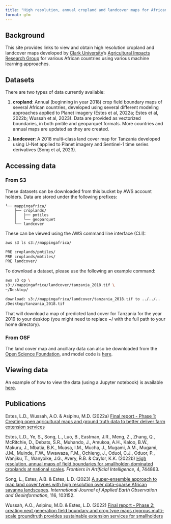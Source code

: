 ```yaml
---
title: "High resolution, annual cropland and landcover maps for African countries"
format: gfm
---
```


## Background

This site provides links to view and obtain high resolution cropland and landcover maps developed by [Clark University](https://clarku.edu)'s [Agricultural Impacts Research Group](https://agroimpacts.info/) for various African countries using various machine learning approaches.

## Datasets

There are two types of data currently available:

1.  **cropland**: Annual (beginning in year 2018) crop field boundary maps of several African countries, developed using several different modeling approaches applied to Planet imagery (Estes et al, 2022a; Estes et al, 2022b; Wussah et al, 2023). Data are provided as vectorized boundaries, in both pmtile and geoparquet formats. More countries and annual maps are updated as they are created.

2.  **landcover**: A 2018 multi-class land cover map for Tanzania developed using U-Net applied to Planet imagery and Sentinel-1 time series derivatives (Song et al, 2023).

## Accessing data

### From S3

These datasets can be downloaded from this bucket by AWS account holders. Data are stored under the following prefixes:

```         
└── mappingafrica/
    ├── croplands/
    │   ├── pmtiles
    │   └── geoparquet
    └── landcover
```

These can be viewed using the AWS command line interface (CLI):

``` bash
aws s3 ls s3://mappingafrica/ 
```

``` bash
PRE croplands/pmtiles/
PRE croplands/mbtiles/
PRE landcover/
```

To download a dataset, please use the following an example command:

``` bash
aws s3 cp \
s3://mappingafrica/landcover/tanzania_2018.tif \
~/Desktop/ 
```

``` bash
download: s3://mappingafrica/landcover/tanzania_2018.tif to ../../..
/Desktop/tanzania_2018.tif
```

That will download a map of predicted land cover for Tanzania for the year 2019 to your desktop (you might need to replace \~/ with the full path to your home directory).

### From OSF

The land cover map and ancillary data can also be downloaded from the [Open Science Foundation](https://osf.io/4qj36/), and model code is [here](https://github.com/LLeiSong/hrlcm).

## Viewing data

An example of how to view the data (using a Jupyter notebook) is available [here](https://github.com/agroimpacts/webmapper.git).

## Publications

Estes, L.D., Wussah, A.O. & Asipinu, M.D. (2022a) [Final report - Phase 1: Creating open agricultural maps and ground truth data to better deliver farm extension services](https://cropanalytics.net/wp-content/uploads/2022/04/FarmerlineClark-Report-Feb-2022-002.pdf)

Estes, L.D., Ye, S., Song, L., Luo, B., Eastman, J.R., Meng, Z., Zhang, Q., McRitchie, D., Debats, S.R., Muhando, J., Amukoa, A.H., Kaloo, B.W., Makuru, J., Mbatia, B.K., Muasa, I.M., Mucha, J., Mugami, A.M., Mugami, J.M., Muinde, F.W., Mwawaza, F.M., Ochieng, J., Oduol, C.J., Oduor, P., Wanjiku, T., Wanyoike, J.G., Avery, R.B. & Caylor, K.K. (2022b) [High resolution, annual maps of field boundaries for smallholder-dominated croplands at national scales](https://www.frontiersin.org/journals/artificial-intelligence/articles/10.3389/frai.2021.744863/full). *Frontiers in Artificial Intelligence*, 4, 744863.

Song, L., Estes, A.B. & Estes, L.D. (2023) [A super-ensemble approach to map land cover types with high resolution over data-sparse African savanna landscapes](https://www.sciencedirect.com/science/article/pii/S1569843222003405). *International Journal of Applied Earth Observation and Geoinformation*, 116, 103152.

Wussah, A.O., Asipinu, M.D. & Estes, L.D. (2022) [Final report - Phase 2: creating next generation field boundary and crop type maps rigorous multi-scale groundtruth provides sustainable extension services for smallholders](https://cropanalytics.net/wp-content/uploads/2022/11/Farmerline-Clark-Round-2-Report-V2-Nov-8-2022.pdf)
